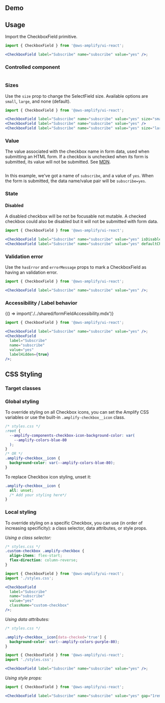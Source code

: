 

## Demo

<CheckboxDemo />

## Usage

Import the CheckboxField primitive.

```jsx
import { CheckboxField } from '@aws-amplify/ui-react';

<CheckboxField label="Subscribe" name="subscribe" value="yes" />;
```

<Example>
  <CheckboxField label="Subscribe" name="subscribe" value="yes" />
</Example>

### Controlled component

```tsx file=./examples/controlledExample.tsx

```

<Example>
  <ControlledCheckbox />
</Example>

### Sizes

Use the `size` prop to change the SelectField size. Available options are `small`, `large`, and none (default).

```jsx
import { CheckboxField } from '@aws-amplify/ui-react';

<CheckboxField label="Subscribe" name="subscribe" value="yes" size="small" />
<CheckboxField label="Subscribe" name="subscribe" value="yes" />
<CheckboxField label="Subscribe" name="subscribe" value="yes" size="large" />
```

<Example>
  <CheckboxField label="Subscribe" name="subscribe" value="yes" size="small" />
  <CheckboxField label="Subscribe" name="subscribe" value="yes" />
  <CheckboxField label="Subscribe" name="subscribe" value="yes" size="large" />
</Example>

### Value

The value associated with the checkbox name in form data, used when submitting an HTML form. If a checkbox is unchecked when its form is submitted, its value will not be submitted. See [MDN](https://developer.mozilla.org/en-US/docs/Web/HTML/Element/input#htmlattrdefvalue).

```tsx file=./examples/valueExample.tsx

```

<Example>
  <ValueExample />
</Example>

In this example, we've got a name of `subscribe`, and a value of `yes`. When the form is submitted, the data name/value pair will be `subscribe=yes`.

### State

#### Disabled

A disabled checkbox will be not be focusable not mutable. A checked checkbox could also be disabled but it will not be submitted with form data.

```jsx
import { CheckboxField } from '@aws-amplify/ui-react';

<CheckboxField label="Subscribe" name="subscribe" value="yes" isDisabled={true} />
<CheckboxField label="Subscribe" name="subscribe" value="yes" defaultChecked={true} isDisabled={true} />
```

<Example>
  <CheckboxField label="Subscribe" name="subscribe" value="yes" isDisabled />
  <CheckboxField
    label="Subscribe"
    name="subscribe"
    value="yes"
    defaultChecked
    isDisabled
  />
</Example>

### Validation error

Use the `hasError` and `errorMessage` props to mark a CheckboxField as having an validation error.

```jsx
import { CheckboxField } from '@aws-amplify/ui-react';

<CheckboxField label="Subscribe" name="subscribe" value="yes" />;
```

<Example>
  <CheckboxField
    label="Subscribe"
    name="subscribe"
    value="yes"
    hasError={true}
    errorMessage="This is a required field"
  />
</Example>

### Accessibility / Label behavior

<Fragment>{() => import('./../shared/formFieldAccessibility.mdx')}</Fragment>

```jsx
import { CheckboxField } from '@aws-amplify/ui-react';

<CheckboxField label="Subscribe" name="subscribe" value="yes" />;
<CheckboxField
  label="Subscribe"
  name="subscribe"
  value="yes"
  labelHidden={true}
/>;
```

<Example>
  <CheckboxField label="Subscribe" name="subscribe" value="yes" />
  <CheckboxField
    label="Subscribe"
    name="subscribe"
    value="yes"
    labelHidden={true}
  />
</Example>

## CSS Styling

### Target classes

<ComponentStyleDisplay componentName="CheckboxField" />

### Global styling

To override styling on all Checkbox icons, you can set the Amplify CSS variables or use the built-in `.amplify-checkbox__icon` class.

```css
/* styles.css */
:root {
  --amplify-components-checkbox-icon-background-color: var(
    --amplify-colors-blue-80
  );
}
/* OR */
.amplify-checkbox__icon {
  background-color: var(--amplify-colors-blue-80);
}
```

<Example>
  <CheckboxField
    label="Subscribe"
    name="subscribe"
    value="yes"
    className="global-css-variable"
  />
  <CheckboxField
    label="Subscribe"
    name="subscribe"
    value="yes"
    className="global-class"
  />
</Example>

To replace Checkbox icon styling, unset it:

```css
.amplify-checkbox__icon {
  all: unset;
  /* Add your styling here*/
}
```

### Local styling

To override styling on a specific Checkbox, you can use (in order of increasing specificity): a class selector, data attributes, or style props.

_Using a class selector:_

```css
/* styles.css */
.custom-checkbox .amplify-checkbox {
  align-items: flex-start;
  flex-direction: column-reverse;
}
```

```jsx
import { CheckboxField } from '@aws-amplify/ui-react';
import './styles.css';

<CheckboxField
  label="Subscribe"
  name="subscribe"
  value="yes"
  className="custom-checkbox"
/>;
```

<Example>
  <CheckboxField
    label="Subscribe"
    name="subscribe"
    value="yes"
    className="custom-checkbox"
  />
</Example>

_Using data attributes:_

```css
/* styles.css */

.amplify-checkbox__icon[data-checked='true'] {
  background-color: var(--amplify-colors-purple-80);
}
```

```jsx
import { CheckboxField } from '@aws-amplify/ui-react';
import './styles.css';

<CheckboxField label="Subscribe" name="subscribe" value="yes" />;
```

<Example>
  <CheckboxField
    label="Subscribe"
    name="subscribe"
    value="yes"
    className="custom-data-attribute"
  />
</Example>

_Using style props:_

```jsx
import { CheckboxField } from '@aws-amplify/ui-react';

<CheckboxField label="Subscribe" name="subscribe" value="yes" gap="1rem" />;
```

<Example>
  <CheckboxField label="Subscribe" name="subscribe" value="yes" gap="1rem" />
</Example>
